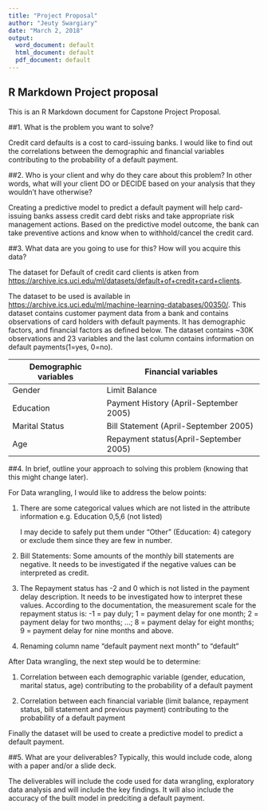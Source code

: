 ---
title: "Project Proposal"
author: "Jeuty Swargiary"
date: "March 2, 2018"
output:
  word_document: default
  html_document: default
  pdf_document: default
---

## R Markdown Project proposal


This is an R Markdown document for Capstone Project Proposal. 


##1. What is the problem you want to solve?
  
  Credit card defaults is a cost to card-issuing banks.  I would like to find out the correlations between the demographic and financial variables contributing to the probability of a default payment. 
  

##2. Who is your client and why do they care about this problem? In other words, what will your client DO or DECIDE based on your analysis that they wouldn't have otherwise?
  
  Creating a predictive model to predict a default payment will help card-issuing banks assess credit card debt risks and take appropriate risk management actions. Based on the predictive model outcome, the bank can take preventive actions and know when to withhold/cancel the credit card.
  

##3. What data are you going to use for this? How will you acquire this data?

The dataset for Default of credit card clients is atken from <https://archive.ics.uci.edu/ml/datasets/default+of+credit+card+clients>.

The dataset to be used is available in <https://archive.ics.uci.edu/ml/machine-learning-databases/00350/>.
This dataset contains customer payment data from a bank and contains observations of card holders with default payments. It has demographic factors, and financial factors as defined below. The dataset contains ~30K observations and 23 variables and the last column contains information on default payments(1=yes, 0=no).
 

__Demographic variables__	 | __Financial variables__
---------------------------|-----------------------------------------
  Gender	                 |  Limit Balance
  Education	               |  Payment History (April-September 2005)
  Marital Status	         |  Bill Statement  (April-September 2005)
  Age                      |  Repayment status(April-September 2005)
                     

##4. In brief, outline your approach to solving this problem (knowing that this might change later).


For Data wrangling, I would like to address the below points: 

1. There are some categorical values which are not listed in the attribute information 
    e.g. Education 0,5,6 (not listed)
         
     I may decide to safely put them under "Other" (Education: 4) category or exclude them since they are few in number.

2. Bill Statements: Some amounts of the monthly bill statements are negative. It needs to be investigated if the negative values can be interpreted as credit.

3. The Repayment status has -2 and 0 which is not listed in the payment delay description. It needs to be investigated how to interpret these values. According to the documentation, the measurement scale for the repayment status is: -1 = pay duly; 1 = payment delay for one month; 2 = payment delay for two months; ...; 8 = payment delay for eight months; 9 = payment delay for nine months and above.

4. Renaming column name "default payment next month" to "default"

After Data wrangling, the next step would be to determine:

  1. Correlation between each demographic variable (gender, education, marital status, age) contributing to the probability of a default payment
  
  2. Correlation between each financial variable (limit balance, repayment status, bill statement and previous payment) contributing to the probability of a default payment

Finally the dataset will be used to create a predictive model to predict a default payment.



##5. What are your deliverables? Typically, this would include code, along with a paper and/or a slide deck.

  The deliverables will include the code used for data wrangling, exploratory data analysis and will include the key findings. It will also include the accuracy of the built model in predciting a default payment.

